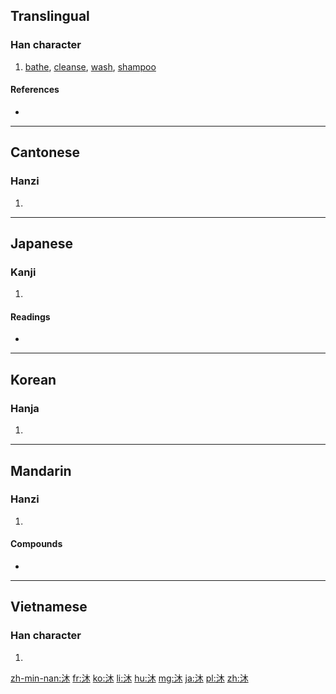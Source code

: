 ==Translingual==

===Han character===
{{Han char|rn=85|rad=水|as=04|sn=7|four=3419<sub>0</sub>|canj=水木 (ED)}}

# [[bathe]], [[cleanse]], [[wash]], [[shampoo]]

====References====
* {{Han ref|kx=0611.070|dkj=17201|dj=1003.110|hdz=31558.070|uh=6C90|ud=27792|bh=A84E|bd=43086}}

----

==Cantonese==

===Hanzi===
{{yue-hanzi|jyut=muk6|y=muk6}}

# {{defn|lang=yue|sort=水04}}

----

==Japanese==

===Kanji===
{{ja-kanji|grade=|rs=水04}}

# {{defn|lang=ja|sort=水04}}

====Readings====
* {{ja-readings|on=[[ぼく]] (boku), [[もく]] (moku)|kun=[[あらう]] (arau)}}

----

==Korean==

===Hanja===
{{ko-hanja|hangeul=목|eumhun=|rv=mok|mr=mok|y=mok}}

# {{defn|lang=ko|sort=水04}}

----

==Mandarin==

===Hanzi===
{{cmn-hanzi|pin=[[mò]] ([[mo4]]), [[mù]] ([[mu4]])|wg=mo<sup>4</sup>, mu<sup>4</sup>}}

# {{defn|lang=cmn|sort=水04}}

====Compounds====
* {{l|cmn|沐浴露|tr=mùyùlù}}

----

==Vietnamese==

===Han character===
{{vi-hantu|[[mộc]], [[múc]], [[móc]], [[mốc]], [[mộc]]|rs=水04}}

# {{defn|lang=vi|sort=水04}}

[[zh-min-nan:沐]]
[[fr:沐]]
[[ko:沐]]
[[li:沐]]
[[hu:沐]]
[[mg:沐]]
[[ja:沐]]
[[pl:沐]]
[[zh:沐]]